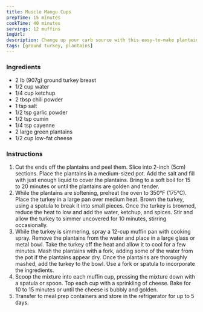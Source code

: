 ```yaml
---
title: Muscle Mangu Cups
prepTime: 15 minutes
cookTime: 40 minutes
servings: 12 muffins
imgUrl:
description: Change up your carb source with this easy-to-make plantain and turkey recipe. If you haven’t tried plantains, the green ones taste a bit like potatoes when cooked, while the ripe yellow ones taste like bananas. While you can eat ripe plantains, they’re usually boiled, baked, or fried. Choose green plantains, as they’re a bit lower in calories than the yellow variety. The turkey adds spice and protein to help with satiety and muscle maintenance.
tags: [ground turkey, plantains]
---
```


### Ingredients

- 2 lb (907g) ground turkey breast
- 1/2 cup water
- 1/4 cup ketchup
- 2 tbsp chili powder
- 1 tsp salt
- 1/2 tsp garlic powder
- 1/2 tsp cumin
- 1/4 tsp cayenne
- 2 large green plantains
- 1/2 cup low-fat cheese

### Instructions

1. Cut the ends off the plantains and peel them. Slice into 2-inch (5cm) sections. Place the plantains in a medium-sized pot. Add the salt and fill with just enough liquid to cover the plantains. Bring to a soft boil for 15 to 20 minutes or until the plantains are golden and tender.
2. While the plantains are softening, preheat the oven to 350°F (175°C). Place the turkey in a large pan over medium heat. Brown the turkey, using a spatula to break it into small pieces. Once the turkey is browned, reduce the heat to low and add the water, ketchup, and spices. Stir and allow the turkey to simmer uncovered for 10 minutes, stirring occasionally.
3. While the turkey is simmering, spray a 12-cup muffin pan with cooking spray. Remove the plantains from the water and place in a large glass or metal bowl. Take the turkey off the heat and allow it to cool for a few minutes. Mash the plantains with a fork, adding some of the water from the pot if the plantains appear dry. Once the plantains are thoroughly mashed, add the turkey to the bowl. Use a fork or spatula to incorporate the ingredients.
4. Scoop the mixture into each muffin cup, pressing the mixture down with a spatula or spoon. Top each cup with a sprinkling of cheese. Bake for 10 to 15 minutes or until the cheese is bubbly and golden.
5. Transfer to meal prep containers and store in the refrigerator for up to 5 days.
